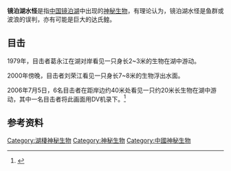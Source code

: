 '''镜泊湖水怪'''是指[[中国|中国]][[镜泊湖|镜泊湖]]中出现的[[神秘生物列表|神秘生物]]，有理论认为，镜泊湖水怪是鱼群或波浪的误判，亦有可能是巨大的达氏鳇。

== 目击 ==
1979年，目击者葛永江在湖对岸看见一只身长2~3米的生物在湖中游动。

2000年傍晚，目击者刘荣江看见一只身长7~8米的生物浮出水面。

2006年7月5日，6名目击者在距岸边约40米处看见一只约20米长生物在湖中游动，其中一名目击者将此画面用DV机录下。<ref>{{Cite web|url=http://news.sina.com.cn/c/2006-08-06/11159671798s.shtml|title=镜泊湖水怪传言调查：据称有游客成功地拍下清晰录像|accessdate=2017-03-31|author=|date=2006-08-06|publisher=}}</ref>

== 参考资料 ==
{{reflist}}
{{Cryptozoology|state=collapsed}}
[[Category:湖棲神秘生物|Category:湖棲神秘生物]]
[[Category:神秘生物|Category:神秘生物]]
[[Category:中國神秘生物|Category:中國神秘生物]]